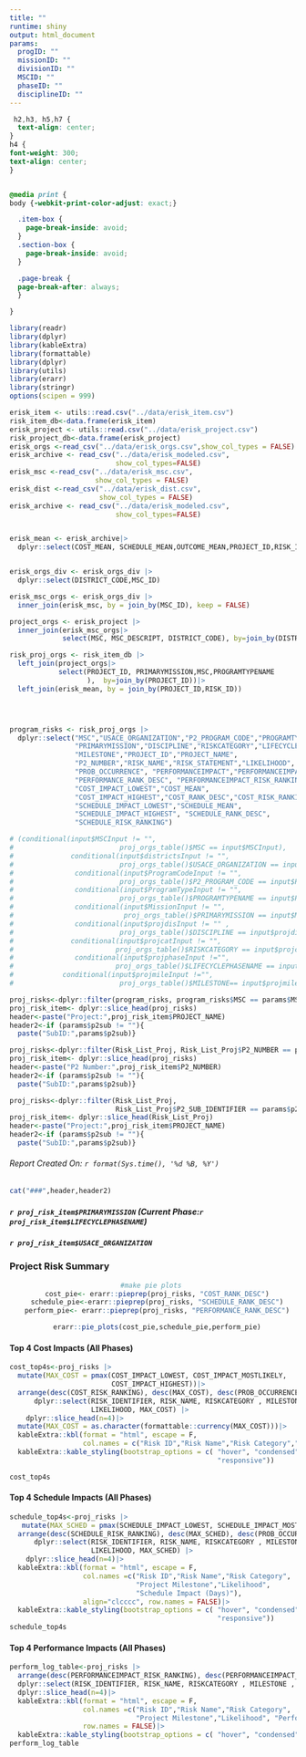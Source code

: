 ```yaml
---
title: ""
runtime: shiny
output: html_document
params:
  progID: ""
  missionID: ""
  divisionID: ""
  MSCID: ""
  phaseID: ""
  disciplineID: ""
---
```

```css
 h2,h3, h5,h7 {
  text-align: center;
}
h4 {
font-weight: 300;
text-align: center;
}


@media print {
body {-webkit-print-color-adjust: exact;}

  .item-box {
    page-break-inside: avoid;
  }
  .section-box {
    page-break-inside: avoid;
  }

  .page-break {
  page-break-after: always;
  }

}
```

```r
library(readr)
library(dplyr) 
library(kableExtra) 
library(formattable)
library(dplyr)
library(utils)
library(erarr)
library(stringr)
options(scipen = 999)

erisk_item <- utils::read.csv("../data/erisk_item.csv")
risk_item_db<-data.frame(erisk_item)
erisk_project <- utils::read.csv("../data/erisk_project.csv")
risk_project_db<-data.frame(erisk_project)
erisk_orgs <-read_csv("../data/erisk_orgs.csv",show_col_types = FALSE)
erisk_archive <- read_csv("../data/erisk_modeled.csv",
                          show_col_types=FALSE)
erisk_msc <-read_csv("../data/erisk_msc.csv",
                     show_col_types = FALSE)
erisk_dist <-read_csv("../data/erisk_dist.csv",
                      show_col_types = FALSE)
erisk_archive <- read_csv("../data/erisk_modeled.csv",
                          show_col_types=FALSE)


erisk_mean <- erisk_archive|>
  dplyr::select(COST_MEAN, SCHEDULE_MEAN,OUTCOME_MEAN,PROJECT_ID,RISK_ID)


erisk_orgs_div <- erisk_orgs_div |>
  dplyr::select(DISTRICT_CODE,MSC_ID)

erisk_msc_orgs <- erisk_orgs_div |>
  inner_join(erisk_msc, by = join_by(MSC_ID), keep = FALSE)

project_orgs <- erisk_project |>
  inner_join(erisk_msc_orgs|>
             select(MSC, MSC_DESCRIPT, DISTRICT_CODE), by=join_by(DISTRICT_CODE), keep=FALSE)

risk_proj_orgs <- risk_item_db |>
  left_join(project_orgs|>
            select(PROJECT_ID, PRIMARYMISSION,MSC,PROGRAMTYPENAME
                   ),  by=join_by(PROJECT_ID))|>
  left_join(erisk_mean, by = join_by(PROJECT_ID,RISK_ID))




program_risks <- risk_proj_orgs |>
  dplyr::select("MSC","USACE_ORGANIZATION","P2_PROGRAM_CODE","PROGRAMTYPENAME",
                "PRIMARYMISSION","DISCIPLINE","RISKCATEGORY","LIFECYCLEPHASENAME",
                "MILESTONE","PROJECT_ID","PROJECT_NAME",
                "P2_NUMBER","RISK_NAME","RISK_STATEMENT","LIKELIHOOD",
                "PROB_OCCURRENCE", "PERFORMANCEIMPACT","PERFORMANCEIMPACT_IMPCT",
                "PERFORMANCE_RANK_DESC", "PERFORMANCEIMPACT_RISK_RANKING",
                "COST_IMPACT_LOWEST","COST_MEAN",
                "COST_IMPACT_HIGHEST","COST_RANK_DESC","COST_RISK_RANKING",
                "SCHEDULE_IMPACT_LOWEST","SCHEDULE_MEAN",
                "SCHEDULE_IMPACT_HIGHEST", "SCHEDULE_RANK_DESC", 
                "SCHEDULE_RISK_RANKING")

```

```r
# (conditional(input$MSCInput != "",
#                          proj_orgs_table()$MSC == input$MSCInput),
#              conditional(input$districtsInput != "",
#                          proj_orgs_table()$USACE_ORGANIZATION == input$districtsInput),
#               conditional(input$ProgramCodeInput != "",
#                          proj_orgs_table()$P2_PROGRAM_CODE == input$ProgramCodeInput),
#               conditional(input$ProgramTypeInput != "",
#                          proj_orgs_table()$PROGRAMTYPENAME == input$ProgramTypeInput),
#               conditional(input$MissionInput != "",
#                           proj_orgs_table()$PRIMARYMISSION == input$MissionInput),
#               conditional(input$projdisInput != "" ,
#                          proj_orgs_table()$DISCIPLINE == input$projdisInput),
#              conditional(input$projcatInput != "",
#                         proj_orgs_table()$RISKCATEGORY == input$projcatInput),
#               conditional(input$projphaseInput !="",
#                         proj_orgs_table()$LIFECYCLEPHASENAME == input$projphaseInput),
#            conditional(input$projmileInput !="",
#                          proj_orgs_table()$MILESTONE== input$projmileInput)
```


```r
proj_risks<-dplyr::filter(program_risks, program_risks$MSC == params$MSCID)
proj_risk_item<- dplyr::slice_head(proj_risks)
header<-paste("Project:",proj_risk_item$PROJECT_NAME)
header2<-if (params$p2sub != ""){
  paste("SubID:",params$p2sub)}
```

```r
proj_risks<-dplyr::filter(Risk_List_Proj, Risk_List_Proj$P2_NUMBER == params$p2ID)
proj_risk_item<- dplyr::slice_head(proj_risks)
header<-paste("P2 Number:",proj_risk_item$P2_NUMBER)
header2<-if (params$p2sub != ""){
  paste("SubID:",params$p2sub)}


```

```r
proj_risks<-dplyr::filter(Risk_List_Proj, 
                          Risk_List_Proj$P2_SUB_IDENTIFIER == params$p2sub)
proj_risk_item<- dplyr::slice_head(Risk_List_Proj)
header<-paste("Project:",proj_risk_item$PROJECT_NAME)
header2<-if (params$p2sub != ""){
  paste("SubID:",params$p2sub)}

```

###### Report Created On: `r format(Sys.time(), '%d %B, %Y')`
```r

cat("###",header,header2)

```

##### `r proj_risk_item$PRIMARYMISSION` (Current Phase:`r proj_risk_item$LIFECYCLEPHASENAME`)
##### `r proj_risk_item$USACE_ORGANIZATION`
### Project Risk Summary 
<center>
```r
#make pie plots 
  cost_pie<- erarr::pieprep(proj_risks, "COST_RANK_DESC")
  schedule_pie<-erarr::pieprep(proj_risks, "SCHEDULE_RANK_DESC")
  perform_pie<- erarr::pieprep(proj_risks, "PERFORMANCE_RANK_DESC")

  erarr::pie_plots(cost_pie,schedule_pie,perform_pie)


```
</center>
#### Top 4 Cost Impacts (All Phases)
``` r
cost_top4s<-proj_risks |>
  mutate(MAX_COST = pmax(COST_IMPACT_LOWEST, COST_IMPACT_MOSTLIKELY, 
                         COST_IMPACT_HIGHEST))|>
  arrange(desc(COST_RISK_RANKING), desc(MAX_COST), desc(PROB_OCCURRENCE))|>
      dplyr::select(RISK_IDENTIFIER, RISK_NAME, RISKCATEGORY , MILESTONE , 
                    LIKELIHOOD, MAX_COST) |>
    dplyr::slice_head(n=4)|>
  mutate(MAX_COST = as.character(formattable::currency(MAX_COST)))|>
  kableExtra::kbl(format = "html", escape = F, 
                  col.names = c("Risk ID","Risk Name","Risk Category","Project Milestone","Likelihood", "Cost Impact"), align="clcccc", row.names = FALSE)|>
  kableExtra::kable_styling(bootstrap_options = c( "hover", "condensed", 
                                                   "responsive"))

cost_top4s
```

#### Top 4 Schedule Impacts (All Phases)
``` r
schedule_top4s<-proj_risks |>
   mutate(MAX_SCHED = pmax(SCHEDULE_IMPACT_LOWEST, SCHEDULE_IMPACT_MOSTLIKELY, SCHEDULE_IMPACT_HIGHEST))|>
  arrange(desc(SCHEDULE_RISK_RANKING), desc(MAX_SCHED), desc(PROB_OCCURRENCE))|>
      dplyr::select(RISK_IDENTIFIER, RISK_NAME, RISKCATEGORY , MILESTONE , 
                    LIKELIHOOD, MAX_SCHED) |>
    dplyr::slice_head(n=4)|>
  kableExtra::kbl(format = "html", escape = F, 
                  col.names =c("Risk ID","Risk Name","Risk Category",
                               "Project Milestone","Likelihood", 
                               "Schedule Impact (Days)"), 
                  align="clcccc", row.names = FALSE)|>
  kableExtra::kable_styling(bootstrap_options = c( "hover", "condensed", 
                                                   "responsive"))
schedule_top4s
```



#### Top 4 Performance Impacts (All Phases)
``` r
perform_log_table<-proj_risks |>
  arrange(desc(PERFORMANCEIMPACT_RISK_RANKING), desc(PERFORMANCEIMPACT_IMPCT), desc(PROB_OCCURRENCE))|>
  dplyr::select(RISK_IDENTIFIER, RISK_NAME, RISKCATEGORY , MILESTONE , LIKELIHOOD, PERFORMANCE_RANK_DESC) |>
  dplyr::slice_head(n=4)|>
  kableExtra::kbl(format = "html", escape = F, 
                  col.names =c("Risk ID","Risk Name","Risk Category",
                               "Project Milestone","Likelihood", "Performance Impact"), align="clcccc", 
                  row.names = FALSE)|>
  kableExtra::kable_styling(bootstrap_options = c( "hover", "condensed", "responsive"))
perform_log_table
```
